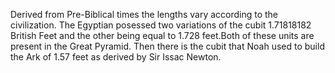 Derived from Pre-Biblical times the lengths vary according to the civilization. The Egyptian posessed two variations of the cubit 1.71818182 British Feet and the other being equal to 1.728
feet.Both of these units are present in the Great Pyramid. Then there is the cubit that Noah used to build the Ark of 1.57 feet as derived by Sir Issac Newton.
{{wikify}}